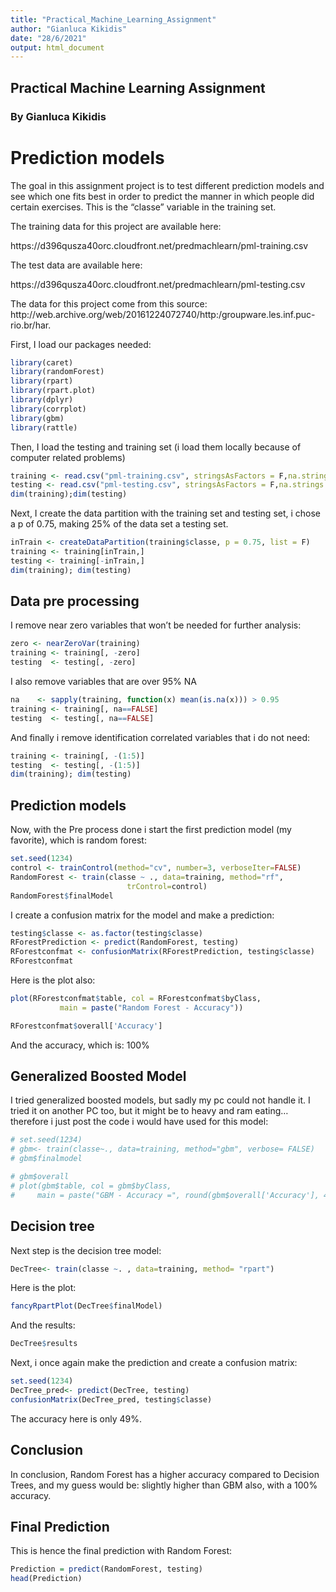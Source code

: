 ---
title: "Practical_Machine_Learning_Assignment"
author: "Gianluca Kikidis"
date: "28/6/2021"
output: html_document
---
## Practical Machine Learning Assignment
### By Gianluca Kikidis

# Prediction models

The goal in this assignment project is to test different prediction models and
see which one fits best in order to predict  the manner in which people did 
certain exercises. This is the "classe" variable in the training set. 

The training data for this project are available here:

https://d396qusza40orc.cloudfront.net/predmachlearn/pml-training.csv

The test data are available here:

https://d396qusza40orc.cloudfront.net/predmachlearn/pml-testing.csv

The data for this project come from this source: http://web.archive.org/web/20161224072740/http:/groupware.les.inf.puc-rio.br/har. 


First, I load our packages needed:
```{r}
library(caret)
library(randomForest)
library(rpart)
library(rpart.plot)
library(dplyr)
library(corrplot)
library(gbm)
library(rattle)
```


Then, I load the testing and training set (i load them locally because of 
computer related problems)
```{r}
training <- read.csv("pml-training.csv", stringsAsFactors = F,na.strings = c("","NA","#DIV/0!"))
testing <- read.csv("pml-testing.csv", stringsAsFactors = F,na.strings = c("","NA","#DIV/0!"))
dim(training);dim(testing)
```

Next, I create the data partition with the training set and testing set, i chose 
a p of 0.75, making 25% of the data set a testing set. 

```{r}
inTrain <- createDataPartition(training$classe, p = 0.75, list = F)
training <- training[inTrain,]
testing <- training[-inTrain,]
dim(training); dim(testing)
```


## Data pre processing


I remove near zero variables that won't be needed for further analysis:
```{r}
zero <- nearZeroVar(training)
training <- training[, -zero]
testing  <- testing[, -zero]
```

I also remove variables that are over 95% NA
```{r}
na    <- sapply(training, function(x) mean(is.na(x))) > 0.95
training <- training[, na==FALSE]
testing  <- testing[, na==FALSE]
```


And finally i remove identification correlated variables that i do not need:
```{r}
training <- training[, -(1:5)]
testing  <- testing[, -(1:5)]
dim(training); dim(testing)
```


## Prediction models

Now, with the Pre process done i start the first prediction model (my favorite), 
which is random forest:

```{r}
set.seed(1234)
control <- trainControl(method="cv", number=3, verboseIter=FALSE)
RandomForest <- train(classe ~ ., data=training, method="rf",
                          trControl=control)
RandomForest$finalModel
```


I create a confusion matrix for the model and make a prediction:
```{r}
testing$classe <- as.factor(testing$classe)
RForestPrediction <- predict(RandomForest, testing)
RForestconfmat <- confusionMatrix(RForestPrediction, testing$classe)
RForestconfmat
```


Here is the plot also: 

```{r}
plot(RForestconfmat$table, col = RForestconfmat$byClass, 
           main = paste("Random Forest - Accuracy"))
```
```{r}
RForestconfmat$overall['Accuracy']
```
And the accuracy, which is: 100%


## Generalized Boosted Model


I tried generalized boosted models, but sadly my pc could not handle it. I tried
it on another PC too, but it might be to heavy and ram eating... therefore i just
post the code i would have used for this model:
```{r}
# set.seed(1234)
# gbm<- train(classe~., data=training, method="gbm", verbose= FALSE)
# gbm$finalmodel

# gbm$overall
# plot(gbm$table, col = gbm$byClass, 
#     main = paste("GBM - Accuracy =", round(gbm$overall['Accuracy'], 4)))
```


## Decision tree

Next step is the decision tree model: 

```{r}
DecTree<- train(classe ~. , data=training, method= "rpart")
```

Here is the plot:
```{r}
fancyRpartPlot(DecTree$finalModel)
```
And the results:
```{r}
DecTree$results
```
Next, i once again make the prediction and create a confusion matrix:
```{r}
set.seed(1234)
DecTree_pred<- predict(DecTree, testing)
confusionMatrix(DecTree_pred, testing$classe)
```
The accuracy here is only 49%. 

## Conclusion

In conclusion, Random Forest has a higher accuracy compared to Decision Trees, 
and my guess would be: slightly higher than GBM also, with a 100% accuracy.

## Final Prediction

This is hence the final prediction with Random Forest:
```{r}
Prediction = predict(RandomForest, testing)
head(Prediction)
```